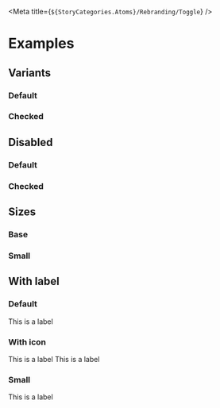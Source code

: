 
<Meta title={`${StoryCategories.Atoms}/Rebranding/Toggle`} />

<ToggleDocs />

# Examples

## Variants

### Default

<Canvas>
	<form class='flex gap-2'>
		<p-toggle name='test' />
		<p-toggle name='test' />
	</form>
</Canvas>

### Checked

<Canvas>
	<p-toggle checked />
</Canvas>

## Disabled

### Default

<Canvas>
	<p-toggle disabled />
</Canvas>

### Checked

<Canvas>
	<p-toggle
		disabled
		checked
	/>
</Canvas>

## Sizes

### Base

<Canvas>
	<form class='flex gap-2'>
		<p-toggle name='test' />
		<p-toggle name='test' />
		<p-toggle
			name='test'
			disabled
		/>
		<p-toggle
			name='test'
			disabled
			checked
		/>
	</form>
</Canvas>

### Small

<Canvas>
	<form class='flex gap-2'>
		<p-toggle
			size='sm'
			name='test'
		/>
		<p-toggle
			size='sm'
			name='test'
		/>
		<p-toggle
			size='sm'
			name='test'
			disabled
		/>
		<p-toggle
			size='sm'
			name='test'
			disabled
			checked
		/>
	</form>
</Canvas>

## With label

### Default

<Canvas>
	<p-toggle>This is a label</p-toggle>
</Canvas>

### With icon

<Canvas>
	<form class='flex gap-2'>
		<p-toggle name='test'>
			<p-icon variant='user' />
			<span>This is a label</span>
		</p-toggle>
		<p-toggle name='test'>
			<p-icon variant='users' />
			<span>This is a label</span>
		</p-toggle>
	</form>
</Canvas>

### Small

<Canvas>
	<p-toggle size='sm'>This is a label</p-toggle>
</Canvas>
